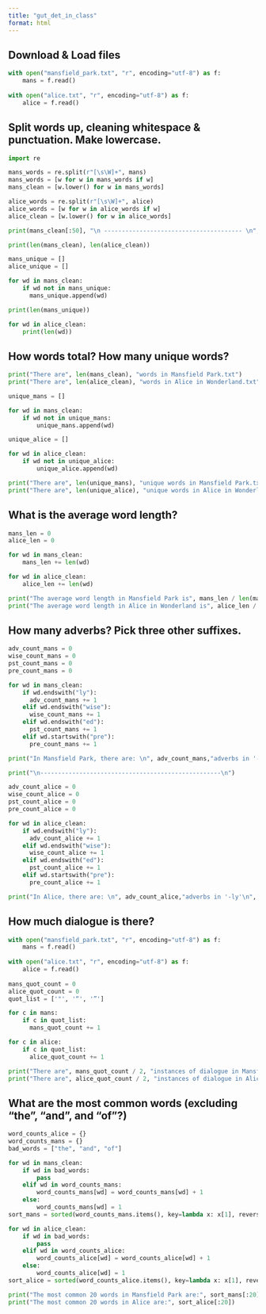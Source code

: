 ```yaml
---
title: "gut_det_in_class"
format: html
---
```


## Download & Load files

```python

with open("mansfield_park.txt", "r", encoding="utf-8") as f:
    mans = f.read()
    
with open("alice.txt", "r", encoding="utf-8") as f:
    alice = f.read()
```

## Split words up, cleaning whitespace & punctuation. Make lowercase.

```python

import re

mans_words = re.split(r"[\s\W]+", mans)
mans_words = [w for w in mans_words if w]
mans_clean = [w.lower() for w in mans_words]

alice_words = re.split(r"[\s\W]+", alice)
alice_words = [w for w in alice_words if w]
alice_clean = [w.lower() for w in alice_words]

print(mans_clean[:50], "\n --------------------------------------- \n", alice_clean[:50])
```

```python
print(len(mans_clean), len(alice_clean))

mans_unique = []
alice_unique = []

for wd in mans_clean:
    if wd not in mans_unique:
      mans_unique.append(wd)

print(len(mans_unique))

```

```python

for wd in alice_clean:
    print(len(wd))
```

## How words total? How many unique words?

```python


print("There are", len(mans_clean), "words in Mansfield Park.txt")
print("There are", len(alice_clean), "words in Alice in Wonderland.txt")

unique_mans = []

for wd in mans_clean:
    if wd not in unique_mans:
        unique_mans.append(wd)

unique_alice = []

for wd in alice_clean:
    if wd not in unique_alice:
        unique_alice.append(wd)

print("There are", len(unique_mans), "unique words in Mansfield Park.txt")
print("There are", len(unique_alice), "unique words in Alice in Wonderland.txt")


```

## What is the average word length?

```python

mans_len = 0
alice_len = 0

for wd in mans_clean:
    mans_len += len(wd)

for wd in alice_clean:
    alice_len += len(wd)

print("The average word length in Mansfield Park is", mans_len / len(mans_clean), "letters.")
print("The average word length in Alice in Wonderland is", alice_len / len(alice_clean), "letters.")

```

## How many adverbs? Pick three other suffixes.

```python

adv_count_mans = 0
wise_count_mans = 0
pst_count_mans = 0
pre_count_mans = 0

for wd in mans_clean:
    if wd.endswith("ly"):
      adv_count_mans += 1
    elif wd.endswith("wise"):
      wise_count_mans += 1
    elif wd.endswith("ed"):
      pst_count_mans += 1
    elif wd.startswith("pre"):
      pre_count_mans += 1

print("In Mansfield Park, there are: \n", adv_count_mans,"adverbs in '-ly'\n", wise_count_mans, "forms ending in '-wise'\n", pst_count_mans, "past tense forms in '-ed'\n", "and", pre_count_mans, "forms prefixed with 'pre-'")

print("\n---------------------------------------------------\n")

adv_count_alice = 0
wise_count_alice = 0
pst_count_alice = 0
pre_count_alice = 0

for wd in alice_clean:
    if wd.endswith("ly"):
      adv_count_alice += 1
    elif wd.endswith("wise"):
      wise_count_alice += 1
    elif wd.endswith("ed"):
      pst_count_alice += 1
    elif wd.startswith("pre"):
      pre_count_alice += 1

print("In Alice, there are: \n", adv_count_alice,"adverbs in '-ly'\n", wise_count_alice, "forms ending in '-wise'\n", pst_count_alice, "past tense forms in '-ed'\n", "and", pre_count_alice, "forms prefixed with 'pre-'")
```

## How much dialogue is there?

```python

with open("mansfield_park.txt", "r", encoding="utf-8") as f:
    mans = f.read()
    
with open("alice.txt", "r", encoding="utf-8") as f:
    alice = f.read()
    
mans_quot_count = 0
alice_quot_count = 0
quot_list = ['"', '“', '”']

for c in mans:
    if c in quot_list:
      mans_quot_count += 1

for c in alice:
    if c in quot_list:
      alice_quot_count += 1

print("There are", mans_quot_count / 2, "instances of dialogue in Mansfield Park.")
print("There are", alice_quot_count / 2, "instances of dialogue in Alice in Wonderland.")
```

## What are the most common words (excluding "the", "and", and "of"?)

```python
word_counts_alice = {}
word_counts_mans = {}
bad_words = ["the", "and", "of"]

for wd in mans_clean:
    if wd in bad_words:
        pass
    elif wd in word_counts_mans:              
        word_counts_mans[wd] = word_counts_mans[wd] + 1
    else:                              
        word_counts_mans[wd] = 1
sort_mans = sorted(word_counts_mans.items(), key=lambda x: x[1], reverse=True)

for wd in alice_clean:
    if wd in bad_words:
        pass
    elif wd in word_counts_alice:              
        word_counts_alice[wd] = word_counts_alice[wd] + 1
    else:                              
        word_counts_alice[wd] = 1
sort_alice = sorted(word_counts_alice.items(), key=lambda x: x[1], reverse=True)

print("The most common 20 words in Mansfield Park are:", sort_mans[:20])
print("The most common 20 words in Alice are:", sort_alice[:20])
```
